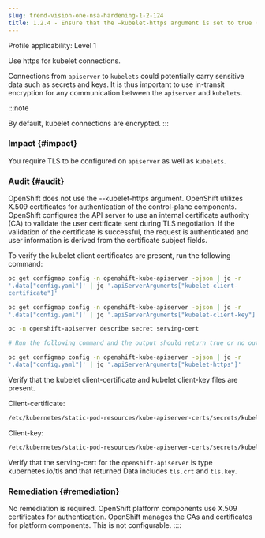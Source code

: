 ```yaml
---
slug: trend-vision-one-nsa-hardening-1-2-124
title: 1.2.4 - Ensure that the –kubelet-https argument is set to true (Automated)
---
```

Profile applicability: Level 1

Use https for kubelet connections.

Connections from `apiserver` to `kubelets` could potentially carry sensitive data such as secrets and keys. It is thus important to use in-transit encryption for any communication between the `apiserver` and `kubelets`.

:::note

By default, kubelet connections are encrypted.
:::

### Impact {#impact}

You require TLS to be configured on `apiserver` as well as `kubelets`.

### Audit {#audit}

OpenShift does not use the --kubelet-https argument. OpenShift utilizes X.509 certificates for authentication of the control-plane components. OpenShift configures the API server to use an internal certificate authority (CA) to validate the user certificate sent during TLS negotiation. If the validation of the certificate is successful, the request is authenticated and user information is derived from the certificate subject fields.

To verify the kubelet client certificates are present, run the following command:

```bash
oc get configmap config -n openshift-kube-apiserver -ojson | jq -r
'.data["config.yaml"]' | jq '.apiServerArguments["kubelet-client-
certificate"]'

oc get configmap config -n openshift-kube-apiserver -ojson | jq -r
'.data["config.yaml"]' | jq '.apiServerArguments["kubelet-client-key"]'

oc -n openshift-apiserver describe secret serving-cert

# Run the following command and the output should return true or no output at all

oc get configmap config -n openshift-kube-apiserver -ojson | jq -r
'.data["config.yaml"]' | jq '.apiServerArguments["kubelet-https"]'
```

Verify that the kubelet client-certificate and kubelet client-key files are present.

Client-certificate:

```bash
/etc/kubernetes/static-pod-resources/kube-apiserver-certs/secrets/kubelet-client/tls.crt
```

Client-key:

```bash
/etc/kubernetes/static-pod-resources/kube-apiserver-certs/secrets/kubelet-client/tls.key
```

Verify that the serving-cert for the `openshift-apiserver` is type kubernetes.io/tls and that returned Data includes `tls.crt` and `tls.key`.

### Remediation {#remediation}

No remediation is required. OpenShift platform components use X.509 certificates for authentication. OpenShift manages the CAs and certificates for platform components. This is not configurable.
::::
